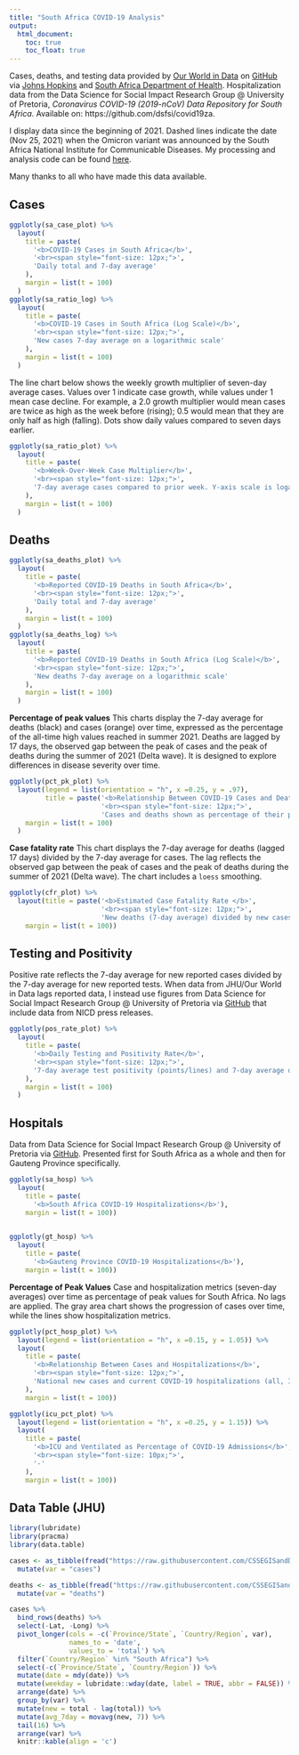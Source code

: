 ```yaml
---
title: "South Africa COVID-19 Analysis"
output: 
  html_document:
    toc: true
    toc_float: true
---
```


Cases, deaths, and testing data provided by [Our World in Data](https://ourworldindata.org/) on [GitHub](https://github.com/owid/covid-19-data/tree/master/public/data) via [Johns Hopkins](https://github.com/CSSEGISandData/COVID-19) and [South Africa Department of Health](https://sacoronavirus.co.za/). Hospitalization data from the Data Science for Social Impact Research Group @ University of Pretoria, *Coronavirus COVID-19 (2019-nCoV) Data Repository for South Africa*. Available on: https://github.com/dsfsi/covid19za.

I display data since the beginning of 2021. Dashed lines indicate the date (Nov 25, 2021) when the Omicron variant was announced by the South Africa National Institute for Communicable Diseases. My processing and analysis code can be found [here](https://github.com/ckelly17/South-Africa-COVID-19). 

Many thanks to all who have made this data available.

## Cases

```r
ggplotly(sa_case_plot) %>%
  layout(
    title = paste(
      '<b>COVID-19 Cases in South Africa</b>',
      '<br><span style="font-size: 12px;">',
      'Daily total and 7-day average'
    ),
    margin = list(t = 100)
  )
ggplotly(sa_ratio_log) %>%
  layout(
    title = paste(
      '<b>COVID-19 Cases in South Africa (Log Scale)</b>',
      '<br><span style="font-size: 12px;">',
      'New cases 7-day average on a logarithmic scale'
    ),
    margin = list(t = 100)
  )

```

The line chart below shows the weekly growth multiplier of seven-day average cases. Values over 1 indicate case growth, while values under 1 mean case decline. For example, a 2.0 growth multiplier would mean cases are twice as high as the week before (rising); 0.5 would mean that they are only half as high (falling). Dots show daily values compared to seven days earlier. 

```r

ggplotly(sa_ratio_plot) %>%
  layout(
    title = paste(
      '<b>Week-Over-Week Case Multiplier</b>',
      '<br><span style="font-size: 12px;">',
      '7-day average cases compared to prior week. Y-axis scale is logarithmic.'
    ),
    margin = list(t = 100)
  )
```

## Deaths

```r
ggplotly(sa_deaths_plot) %>%
  layout(
    title = paste(
      '<b>Reported COVID-19 Deaths in South Africa</b>',
      '<br><span style="font-size: 12px;">',
      'Daily total and 7-day average'
    ),
    margin = list(t = 100)
  )
ggplotly(sa_deaths_log) %>%
  layout(
    title = paste(
      '<b>Reported COVID-19 Deaths in South Africa (Log Scale)</b>',
      '<br><span style="font-size: 12px;">',
      'New deaths 7-day average on a logarithmic scale'
    ),
    margin = list(t = 100)
  )
```

**Percentage of peak values**
This charts display the 7-day average for deaths (black) and cases (orange) over time, expressed as the percentage of the all-time high values reached in summer 2021. Deaths are lagged by 17 days, the observed gap between the peak of cases and the peak of deaths during the summer of 2021 (Delta wave). It is designed to explore differences in disease severity over time.

```r
ggplotly(pct_pk_plot) %>%
  layout(legend = list(orientation = "h", x =0.25, y = .97),
         title = paste('<b>Relationship Between COVID-19 Cases and Deaths</b>',
                       '<br><span style="font-size: 12px;">',
                       'Cases and deaths shown as percentage of their peak from July 2021. Deaths lagged 17 days.'),
    margin = list(t = 100)
  )
```

**Case fatality rate**
This chart displays the 7-day average for deaths (lagged 17 days) divided by the 7-day average for cases. The lag reflects the observed gap between the peak of cases and the peak of deaths during the summer of 2021 (Delta wave). The chart includes a `loess` smoothing. 


```r
ggplotly(cfr_plot) %>%
  layout(title = paste('<b>Estimated Case Fatality Rate </b>',
                       '<br><span style="font-size: 12px;">',
                       'New deaths (7-day average) divided by new cases (7-day average) 17 days earlier'),
    margin = list(t = 100))
```

## Testing and Positivity 

Positive rate reflects the 7-day average for new reported cases divided by the 7-day average for new reported tests. When data from JHU/Our World in Data lags reported data, I instead use figures from Data Science for Social Impact Research Group @ University of Pretoria via [GitHub](https://github.com/dsfsi/covid19za/blob/master/data/covid19za_provincial_raw_hospitalization.csv) that include data from NICD press releases.

```r
ggplotly(pos_rate_plot) %>%
  layout(
    title = paste(
      '<b>Daily Testing and Positivity Rate</b>',
      '<br><span style="font-size: 12px;">',
      '7-day average test positivity (points/lines) and 7-day average daily testing (area)'
    ),
    margin = list(t = 100)
  )

```
## Hospitals
Data from Data Science for Social Impact Research Group @ University of Pretoria via [GitHub](https://github.com/dsfsi/covid19za/blob/master/data/covid19za_provincial_raw_hospitalization.csv). Presented first for South Africa as a whole and then for Gauteng Province specifically. 


```r
ggplotly(sa_hosp) %>%
  layout(
    title = paste(
      '<b>South Africa COVID-19 Hospitalizations</b>'),
    margin = list(t = 100))
  
```

```r
ggplotly(gt_hosp) %>%
  layout(
    title = paste(
      '<b>Gauteng Province COVID-19 Hospitalizations</b>'),
    margin = list(t = 100))
```

**Percentage of Peak Values** 
Case and hospitalization metrics (seven-day averages) over time as percentage of peak values for South Africa. No lags are applied. The gray area chart shows the progression of cases over time, while the lines show hospitalization metrics.

```r
ggplotly(pct_hosp_plot) %>%
  layout(legend = list(orientation = "h", x =0.15, y = 1.05)) %>%
  layout(
    title = paste(
      '<b>Relationship Between Cases and Hospitalizations</b>',
      '<br><span style="font-size: 12px;">',
      'National new cases and current COVID-19 hospitalizations (all, ICU, ventilated) as percentage of peak values'
    ),
    margin = list(t = 100))

ggplotly(icu_pct_plot) %>%
  layout(legend = list(orientation = "h", x =0.25, y = 1.15)) %>%
  layout(
    title = paste(
      '<b>ICU and Ventilated as Percentage of COVID-19 Admissions</b>',
      '<br><span style="font-size: 10px;">',
      '-'
    ),
    margin = list(t = 100))
```


## Data Table (JHU)

```r
library(lubridate)
library(pracma)
library(data.table)

cases <- as_tibble(fread("https://raw.githubusercontent.com/CSSEGISandData/COVID-19/master/csse_covid_19_data/csse_covid_19_time_series/time_series_covid19_confirmed_global.csv")) %>%
  mutate(var = "cases")

deaths <- as_tibble(fread("https://raw.githubusercontent.com/CSSEGISandData/COVID-19/master/csse_covid_19_data/csse_covid_19_time_series/time_series_covid19_deaths_global.csv")) %>%
  mutate(var = "deaths")

cases %>%
  bind_rows(deaths) %>%
  select(-Lat, -Long) %>%
  pivot_longer(cols = -c(`Province/State`, `Country/Region`, var),
               names_to = 'date',
               values_to = 'total') %>%
  filter(`Country/Region` %in% "South Africa") %>%
  select(-c(`Province/State`, `Country/Region`)) %>%
  mutate(date = mdy(date)) %>%
  mutate(weekday = lubridate::wday(date, label = TRUE, abbr = FALSE)) %>%
  arrange(date) %>%
  group_by(var) %>%
  mutate(new = total - lag(total)) %>%
  mutate(avg_7day = movavg(new, 7)) %>%
  tail(16) %>%
  arrange(var) %>%
  knitr::kable(align = 'c')
  
```

